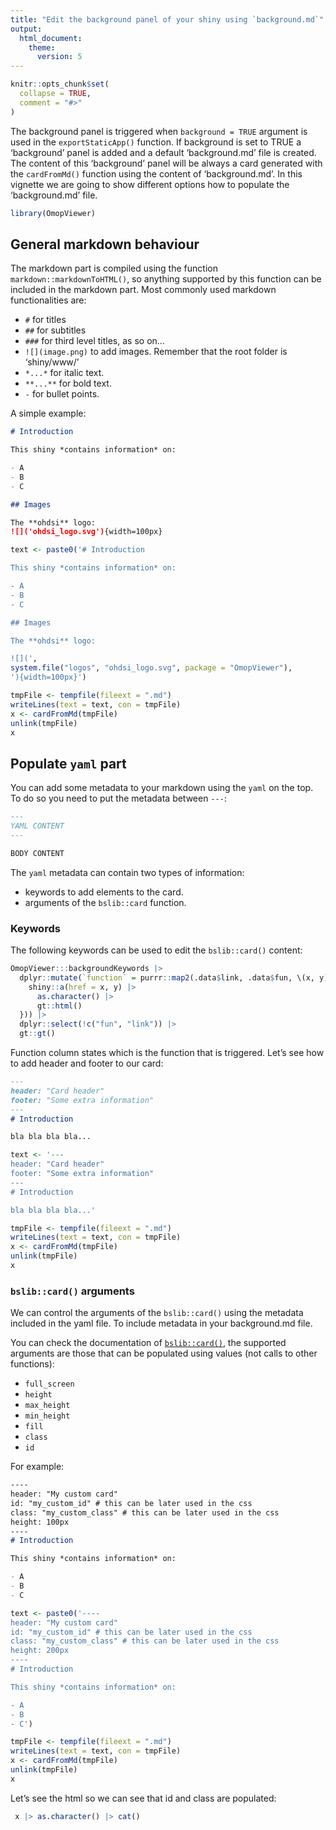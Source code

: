 ```yaml
---
title: "Edit the background panel of your shiny using `background.md`"
output: 
  html_document:
    theme: 
      version: 5
---
```


```r
knitr::opts_chunk$set(
  collapse = TRUE,
  comment = "#>"
)
```

The background panel is triggered when `background = TRUE` argument is used in the `exportStaticApp()` function. If background is set to TRUE a 'background' panel is added and a default 'background.md' file is created. The content of this 'background' panel will be always a card generated with the `cardFromMd()` function using the content of 'background.md'. In this vignette we are going to show different options how to populate the 'background.md' file.

```r
library(OmopViewer)
```

## General markdown behaviour

The markdown part is compiled using the function `markdown::markdownToHTML()`, so anything supported by this function can be included in the markdown part. Most commonly used markdown functionalities are:

- `#` for titles
- `##` for subtitles
- `###` for third level titles, as so on...
- `![](image.png)` to add images. Remember that the root folder is 'shiny/www/'
- `*...*` for italic text.
- `**...**` for bold text.
- `-` for bullet points.

A simple example:

```markdown
# Introduction

This shiny *contains information* on:

- A
- B
- C

## Images

The **ohdsi** logo:
![]('ohdsi_logo.svg'){width=100px}
```

```r
text <- paste0('# Introduction

This shiny *contains information* on:

- A
- B
- C

## Images

The **ohdsi** logo:

![](',
system.file("logos", "ohdsi_logo.svg", package = "OmopViewer"), 
'){width=100px}')

tmpFile <- tempfile(fileext = ".md")
writeLines(text = text, con = tmpFile)
x <- cardFromMd(tmpFile)
unlink(tmpFile)
x
```

## Populate `yaml` part

You can add some metadata to your markdown using the `yaml` on the top. To do so you need to put the metadata between `---`:

```markdown
---
YAML CONTENT
---

BODY CONTENT

```

The `yaml` metadata can contain two types of information:

- keywords to add elements to the card.
- arguments of the `bslib::card` function.

### Keywords

The following keywords can be used to edit the `bslib::card()` content:

```r
OmopViewer:::backgroundKeywords |>
  dplyr::mutate(`function` = purrr::map2(.data$link, .data$fun, \(x, y) {
    shiny::a(href = x, y) |>
      as.character() |>
      gt::html()
  })) |>
  dplyr::select(!c("fun", "link")) |>
  gt::gt()
```

Function column states which is the function that is triggered. Let's see how to add header and footer to our card:

```markdown
---
header: "Card header"
footer: "Some extra information"
---
# Introduction

bla bla bla bla...
```

```r
text <- '---
header: "Card header"
footer: "Some extra information"
---
# Introduction

bla bla bla bla...'

tmpFile <- tempfile(fileext = ".md")
writeLines(text = text, con = tmpFile)
x <- cardFromMd(tmpFile)
unlink(tmpFile)
x
```

### `bslib::card()` arguments

We can control the arguments of the `bslib::card()` using the metadata included in the yaml file. To include metadata in your background.md file.

You can check the documentation of [`bslib::card()`](https://rstudio.github.io/bslib/reference/card.html), the supported arguments are those that can be populated using values (not calls to other functions):

- `full_screen`
- `height`
- `max_height`
- `min_height`
- `fill`
- `class`
- `id`

For example:

```markdown
----
header: "My custom card"
id: "my_custom_id" # this can be later used in the css
class: "my_custom_class" # this can be later used in the css
height: 100px
----
# Introduction

This shiny *contains information* on:

- A
- B
- C
```

```r
text <- paste0('----
header: "My custom card"
id: "my_custom_id" # this can be later used in the css
class: "my_custom_class" # this can be later used in the css
height: 200px
----
# Introduction

This shiny *contains information* on:

- A
- B
- C')

tmpFile <- tempfile(fileext = ".md")
writeLines(text = text, con = tmpFile)
x <- cardFromMd(tmpFile)
unlink(tmpFile)
x
```

Let's see the html so we can see that id and class are populated:
```r
 x |> as.character() |> cat()
```


